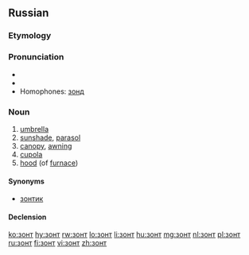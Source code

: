 ==Russian==
===Etymology===
{{back-form|зонтик|lang=ru}}

===Pronunciation===
* {{IPA|/zont/|lang=ru}}
* {{audio|Ru-зонт.ogg|audio}}
* Homophones: [[зонд]]

===Noun===
{{ru-noun|зонт|m-in}}

# [[umbrella]]
# [[sunshade]], [[parasol]]
# [[canopy]], [[awning]]
# [[cupola]]
# [[hood]] (of [[furnace]])

====Synonyms====
*[[зонтик]]

====Declension====
{{ru-noun-2|зонт|зо́нт}}

[[ko:зонт]]
[[hy:зонт]]
[[rw:зонт]]
[[lo:зонт]]
[[li:зонт]]
[[hu:зонт]]
[[mg:зонт]]
[[nl:зонт]]
[[pl:зонт]]
[[ru:зонт]]
[[fi:зонт]]
[[vi:зонт]]
[[zh:зонт]]